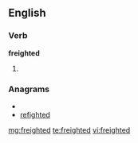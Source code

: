 ==English==

===Verb===
'''freighted'''

# {{past of|freight}}

===Anagrams===
* {{alphagram|deefghirt}}
* [[refighted#English|refighted]]

[[mg:freighted]]
[[te:freighted]]
[[vi:freighted]]